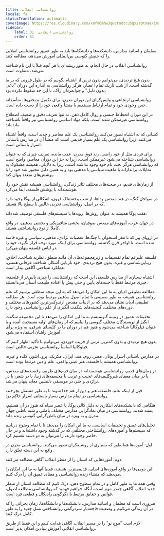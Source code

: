 ```yaml
---
title: روانشناسی انقلابی
locale: fa
statusTranslation: automatic
coverImage: https://res.cloudinary.com/xmfm6mhw3gwctndtcubgx2rptnae/image/upload/v1740337243/small_cover_educacion_fundamental_a051170f1c.webp
sidebar:
    label: 31. روانشناسی انقلابی
    order: 31
---
```

معلمان و اساتید مدارس، دانشکده‌ها و دانشگاه‌ها باید به طور عمیق روانشناسی انقلابی را که جنبش گنوسی بین‌المللی آموزش می‌دهد، مطالعه کنند.

روانشناسی انقلاب در حال انجام، به طور ریشه‌ای با هر آنچه قبلاً با این نام شناخته می‌شد، متفاوت است.

بدون هیچ تردیدی، می‌توانیم بدون ترس از اشتباه بگوییم که در طول قرونی که بر ما گذشته است، از شب تاریک تمام اعصار، هرگز روانشناسی به اندازه این دوران "یاغی بدون دلیل" و جوانمردان راک، تا این حد سقوط نکرده بود.

روانشناسی ارتجاعی و واپس‌گرای این دوران مدرن، برای تکمیل بدبختی‌ها، متأسفانه حس وجودی خود و تمام ارتباط مستقیم با منشأ واقعی خود را از دست داده است.

در این دوران انحطاط جنسی و زوال کامل ذهن، نه تنها تعریف دقیق و ضعیف اصطلاح روانشناسی غیرممکن شده است، بلکه مواد اساسی روانشناسی نیز واقعاً ناشناخته مانده‌اند.

کسانی که به اشتباه تصور می‌کنند روانشناسی یک علم معاصر و جدید است، واقعاً اشتباه می‌کنند، زیرا روانشناسی یک علم بسیار قدیمی است که منشأ آن در مدارس باستانی اسرار باستانی است.

برای فردی مثل از خود راضی، رند فوق مدرن، عقب مانده، تعریف چیزی که به عنوان روانشناسی شناخته می‌شود غیرممکن است، زیرا به جز این دوران معاصر، واضح است که روانشناسی هرگز تحت نام خود وجود نداشته است، زیرا به دلایلی، همیشه مشکوک به تمایلات براندازانه با ماهیت سیاسی یا مذهبی بود و به همین دلیل مجبور شد خود را با پوشش‌های متعدد پنهان کند.

از زمان‌های قدیم، در صحنه‌های مختلف تئاتر زندگی، روانشناسی همیشه نقش خود را، هوشمندانه با پوشش فلسفه، ایفا می‌کرد.

در سواحل گنگ، در هند مقدس وداها، از شب وحشتناک قرون، اشکالی از یوگا وجود دارد که در اصل، روانشناسی تجربی خالص با سطح بالا هستند.

هفت یوگا همیشه به عنوان روش‌ها، رویه‌ها یا سیستم‌های فلسفی توصیف شده‌اند.

در جهان عرب، آموزه‌های مقدس صوفیان، بخشی متافیزیکی و بخشی مذهبی، در واقع کاملاً از نوع روانشناختی هستند.

در اروپای پیر که تا مغز استخوان با جنگ‌ها، تعصبات نژادی، مذهبی، سیاسی و غیره فاسد شده است، تا اواخر قرن گذشته، روانشناسی برای اینکه مورد توجه قرار نگیرد، خود را در لباس فلسفه پنهان می‌کرد.

فلسفه علیرغم تمام تقسیمات و زیرمجموعه‌های آن مانند منطق، نظریه شناخت، اخلاق، زیبایی‌شناسی و غیره، بدون هیچ تردیدی، خود بازتابی آشکار، شناخت عرفانی هستی، عملکرد شناختی آگاهی بیدار است.

اشتباه بسیاری از مدارس فلسفی این است که روانشناسی را چیزی پایین‌تر از فلسفه، چیزی مرتبط فقط با جنبه‌های پایین و حتی پیش پا افتاده طبیعت انسان می‌دانستند.

مطالعه تطبیقی ​​ادیان به ما این امکان را می‌دهد که به این نتیجه منطقی برسیم که علم روانشناسی همیشه به طور صمیمی با تمام اصول مذهبی مرتبط بوده است. هر مطالعه تطبیقی ​​ادیان نشان می‌دهد که در ادبیات مقدس ارتدوکس‌ترین کشورهای مختلف و دوره‌های مختلف، گنجینه‌های شگفت انگیزی از علم روانشناسی وجود دارد.

تحقیقات عمیق در زمینه گنوسیسم به ما این امکان را می‌دهد تا این مجموعه شگفت انگیز از نویسندگان مختلف گنوسی را بیابیم که از زمان‌های اولیه مسیحیت آمده و با عنوان فیلوکالیا شناخته می‌شود و هنوز هم در دوران ما در کلیسای شرقی، به ویژه برای آموزش راهبان استفاده می‌شود.

بدون هیچ تردیدی و بدون کمترین ترس از فریب خوردن، می‌توانیم با تأکید اظهار کنیم که فیلوکالیا اساساً روانشناسی تجربی خالص است.

در مدارس باستانی اسرار یونان، مصر، روم، هند، ایران، مکزیک، پرو، آشور، کلده و غیره، روانشناسی همیشه با فلسفه، هنر عینی واقعی، علم و دین مرتبط بوده است.

در زمان‌های قدیم، روانشناسی هوشمندانه در میان فرم‌های ظریف رقصنده‌های مقدس، یا در میان معمای هیروگلیف‌های عجیب و غریب یا مجسمه‌های زیبا، یا در شعر، یا در تراژدی و حتی در موسیقی دلنشین معابد پنهان می‌شد.

قبل از اینکه علم، فلسفه، هنر و دین از هم جدا شوند تا به طور مستقل بچرخند، روانشناسی در تمام مدارس بسیار باستانی اسرار حاکم بود.

هنگامی که دانشکده‌های ابتکاری به دلیل کالی یوگا، یا عصر سیاه که هنوز در آن هستیم، بسته شدند، روانشناسی در میان نمادگرایی مدارس مختلف باطنی و شبه باطنی جهان مدرن و به ویژه در میان باطن‌گرایی گنوسی زنده ماند.

تحلیل‌های عمیق و تحقیقات اساسی، به ما این امکان را می‌دهد تا با تمام وضوح دریابیم که سیستم‌ها و آموزه‌های روانشناختی مختلفی که در گذشته وجود داشته‌اند و در حال حاضر وجود دارند، را می‌توان به دو دسته تقسیم کرد.

اول: آموزه‌ها همانطور که بسیاری از روشنفکران تصور می‌کنند. روانشناسی مدرن در واقع به این دسته تعلق دارد.

دوم: آموزه‌هایی که انسان را از منظر انقلاب آگاهی مطالعه می‌کنند.

این دومی‌ها در واقع آموزه‌های اصلی، قدیمی‌ترین هستند، فقط آنها به ما این امکان را می‌دهند که منشاء زنده روانشناسی و معنای عمیق آن را درک کنیم.

وقتی همه ما به طور کامل و در تمام سطوح ذهن، درک کنیم که مطالعه انسان از منظر جدید انقلاب آگاهی چقدر مهم است، آنگاه خواهیم فهمید که روانشناسی مطالعه اصول، قوانین و حقایق مرتبط با دگرگونی رادیکال و قطعی فرد است.

ضروری است که معلمان و اساتید مدارس، دانشکده‌ها و دانشگاه‌ها، زمان بحرانی را که در آن زندگی می‌کنیم و وضعیت فاجعه‌بار سردرگمی روانشناختی نسل جدید را به طور کامل درک کنند.

لازم است "موج نو" را در مسیر انقلاب آگاهی هدایت کنیم و این فقط از طریق روانشناسی انقلابی آموزش بنیادین امکان پذیر است.

